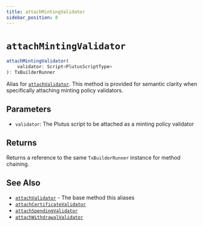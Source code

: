 ```yaml
---
title: attachMintingValidator
sidebar_position: 8
---
```


# `attachMintingValidator`

```ts
attachMintingValidator(
    validator: Script<PlutusScriptType>
): TxBuilderRunner
```

Alias for [`attachValidator`](./attachValidator). This method is provided for semantic clarity when specifically attaching minting policy validators.

## Parameters

- `validator`: The Plutus script to be attached as a minting policy validator

## Returns

Returns a reference to the same `TxBuilderRunner` instance for method chaining.

## See Also

- [`attachValidator`](./attachValidator) - The base method this aliases
- [`attachCertificateValidator`](./attachCertificateValidator)
- [`attachSpendingValidator`](./attachSpendingValidator)
- [`attachWithdrawalValidator`](./attachWithdrawalValidator) 